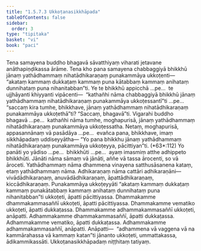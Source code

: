 ```yaml
---
title: "1.5.7.3 Ukkoṭanasikkhāpada"
tableOfContents: false
sidebar:
  order: 3
type: "tipitaka"
basket: "vi"
book: "paci"
---
```



<DynamicBreadcrumb />

<Division number="392" book="paci" e="ch" v="2" p="165">

<Paragraph number="1189" book="paci">
Tena samayena buddho bhagavā sāvatthiyaṃ viharati jetavane anāthapiṇḍikassa ārāme. Tena kho pana samayena chabbaggiyā bhikkhū jānaṃ yathādhammaṃ nihatādhikaraṇaṃ punakammāya ukkoṭenti—  “akataṃ kammaṃ dukkaṭaṃ kammaṃ puna kātabbaṃ kammaṃ anihataṃ dunnihataṃ puna nihanitabban”ti.
</Paragraph>

<Paragraph number="1190" book="paci">
Ye te bhikkhū appicchā …pe…  te ujjhāyanti khiyyanti vipācenti—  “kathañhi nāma chabbaggiyā bhikkhū jānaṃ yathādhammaṃ nihatādhikaraṇaṃ punakammāya ukkoṭessantī”ti …pe…  “saccaṃ kira tumhe, bhikkhave, jānaṃ yathādhammaṃ nihatādhikaraṇaṃ punakammāya ukkoṭethā”ti? “Saccaṃ, bhagavā”ti. Vigarahi buddho bhagavā …pe…  kathañhi nāma tumhe, moghapurisā, jānaṃ yathādhammaṃ nihatādhikaraṇaṃ punakammāya ukkoṭessatha. Netaṃ, moghapurisā, appasannānaṃ vā pasādāya …pe…  evañca pana, bhikkhave, imaṃ sikkhāpadaṃ uddiseyyātha—
</Paragraph>

</Division>
<Division number="393" book="paci" e="ch" v="2" p="166">

<Paragraph number="1191" book="paci">
<Emphasis>“Yo pana bhikkhu jānaṃ yathādhammaṃ nihatādhikaraṇaṃ punakammāya ukkoṭeyya, pācittiyan”</Emphasis>ti. (*63*:<Emphasis>112</Emphasis>)
</Paragraph>

</Division>
<Division number="394" book="paci" e="ch" v="2" p="166">

<Paragraph number="1192" book="paci">
<Emphasis>Yo panā</Emphasis>ti yo yādiso …pe…  <Emphasis>bhikkhū</Emphasis>ti …pe…  ayaṃ imasmiṃ atthe adhippeto bhikkhūti.
</Paragraph>

<Paragraph number="1193" book="paci">
<Emphasis>Jānāti</Emphasis> nāma sāmaṃ vā jānāti, aññe vā tassa ārocenti, so vā āroceti.
</Paragraph>

<Paragraph number="1194" book="paci">
<Emphasis>Yathādhammaṃ</Emphasis> nāma dhammena vinayena satthusāsanena kataṃ, etaṃ yathādhammaṃ nāma.
</Paragraph>

<Paragraph number="1195" book="paci">
<Emphasis>Adhikaraṇaṃ</Emphasis> nāma cattāri adhikaraṇāni—  vivādādhikaraṇaṃ, anuvādādhikaraṇaṃ, āpattādhikaraṇaṃ, kiccādhikaraṇaṃ.
</Paragraph>

<Paragraph number="1196" book="paci">
<Emphasis>Punakammāya ukkoṭeyyā</Emphasis>ti “akataṃ kammaṃ dukkaṭaṃ kammaṃ punakātabbaṃ kammaṃ anihataṃ dunnihataṃ puna nihanitabban”ti ukkoṭeti, āpatti pācittiyassa.
</Paragraph>

</Division>
<Division number="395" book="paci" e="ch" v="2" p="166">

<Paragraph number="1197" book="paci">
Dhammakamme dhammakammasaññī ukkoṭeti, āpatti pācittiyassa. Dhammakamme vematiko ukkoṭeti, āpatti dukkaṭassa. Dhammakamme adhammakammasaññī ukkoṭeti, anāpatti. Adhammakamme dhammakammasaññī, āpatti dukkaṭassa. Adhammakamme vematiko, āpatti dukkaṭassa. Adhammakamme adhammakammasaññī, anāpatti.
</Paragraph>

</Division>
<Division number="396" book="paci" e="ch" v="2" p="166">

<Paragraph number="1198" book="paci">
Anāpatti—  “adhammena vā vaggena vā na kammārahassa vā kammaṃ katan”ti jānanto ukkoṭeti, ummattakassa, ādikammikassāti.

</Paragraph>
</Division>

<Paragraph number="1199" type="center" book="paci">
Ukkoṭanasikkhāpadaṃ niṭṭhitaṃ tatiyaṃ.
</Paragraph>